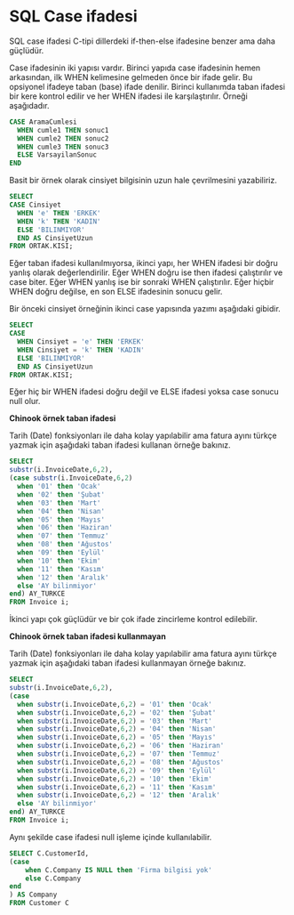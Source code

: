 # SQL Case ifadesi


SQL case ifadesi C-tipi dillerdeki if-then-else ifadesine benzer ama daha güçlüdür.

Case ifadesinin iki yapısı vardır.
Birinci yapıda case ifadesinin hemen arkasından, ilk WHEN kelimesine gelmeden önce bir ifade gelir.
Bu opsiyonel ifadeye taban (base) ifade denilir.
Birinci kullanımda taban ifadesi bir kere kontrol edilir ve her WHEN ifadesi ile karşılaştırılır.
Örneği aşağıdadır.


```sql
CASE AramaCumlesi
  WHEN cumle1 THEN sonuc1
  WHEN cumle2 THEN sonuc2
  WHEN cumle3 THEN sonuc3
  ELSE VarsayilanSonuc
END 
```

Basit bir örnek olarak cinsiyet bilgisinin uzun hale çevrilmesini yazabiliriz.

```sql
SELECT
CASE Cinsiyet
  WHEN 'e' THEN 'ERKEK'
  WHEN 'k' THEN 'KADIN'
  ELSE 'BILINMIYOR'
  END AS CinsiyetUzun
FROM ORTAK.KISI;
```

Eğer taban ifadesi kullanılmıyorsa, ikinci yapı, her WHEN ifadesi bir doğru yanlış olarak değerlendirilir.
Eğer WHEN doğru ise then ifadesi çalıştırılır ve case biter.
Eğer WHEN yanlış ise bir sonraki WHEN çalıştırılır.
Eğer hiçbir WHEN doğru değilse, en son ELSE ifadesinin sonucu gelir.

Bir önceki cinsiyet örneğinin ikinci case yapısında yazımı aşağıdaki gibidir.

```sql
SELECT
CASE 
  WHEN Cinsiyet = 'e' THEN 'ERKEK'
  WHEN Cinsiyet = 'k' THEN 'KADIN'
  ELSE 'BILINMIYOR'
  END AS CinsiyetUzun
FROM ORTAK.KISI;
```

Eğer hiç bir WHEN ifadesi doğru değil ve ELSE ifadesi yoksa case sonucu null olur.

**Chinook örnek taban ifadesi**

Tarih (Date) fonksiyonları ile daha kolay yapılabilir ama fatura ayını türkçe yazmak için aşağıdaki taban ifadesi kullanan örneğe bakınız.


```sql
SELECT 
substr(i.InvoiceDate,6,2),
(case substr(i.InvoiceDate,6,2)
  when '01' then 'Ocak'
  when '02' then 'Şubat'
  when '03' then 'Mart'
  when '04' then 'Nisan'
  when '05' then 'Mayıs'
  when '06' then 'Haziran'
  when '07' then 'Temmuz'
  when '08' then 'Ağustos'
  when '09' then 'Eylül'
  when '10' then 'Ekim'
  when '11' then 'Kasım'
  when '12' then 'Aralık'
  else 'AY bilinmiyor'
end) AY_TURKCE
FROM Invoice i;
```


İkinci yapı çok güçlüdür ve bir çok ifade zincirleme kontrol edilebilir.


**Chinook örnek taban ifadesi kullanmayan**


Tarih (Date) fonksiyonları ile daha kolay yapılabilir ama fatura ayını türkçe yazmak için aşağıdaki taban ifadesi kullanmayan  örneğe bakınız.


```sql
SELECT 
substr(i.InvoiceDate,6,2),
(case
  when substr(i.InvoiceDate,6,2) = '01' then 'Ocak'
  when substr(i.InvoiceDate,6,2) = '02' then 'Şubat'
  when substr(i.InvoiceDate,6,2) = '03' then 'Mart'
  when substr(i.InvoiceDate,6,2) = '04' then 'Nisan'
  when substr(i.InvoiceDate,6,2) = '05' then 'Mayıs'
  when substr(i.InvoiceDate,6,2) = '06' then 'Haziran'
  when substr(i.InvoiceDate,6,2) = '07' then 'Temmuz'
  when substr(i.InvoiceDate,6,2) = '08' then 'Ağustos'
  when substr(i.InvoiceDate,6,2) = '09' then 'Eylül'
  when substr(i.InvoiceDate,6,2) = '10' then 'Ekim'
  when substr(i.InvoiceDate,6,2) = '11' then 'Kasım'
  when substr(i.InvoiceDate,6,2) = '12' then 'Aralık'
  else 'AY bilinmiyor'
end) AY_TURKCE
FROM Invoice i;
```

Aynı şekilde case ifadesi null işleme içinde kullanılabilir.

```sql
SELECT C.CustomerId,
(case 
    when C.Company IS NULL then 'Firma bilgisi yok'
    else C.Company
end
) AS Company 
FROM Customer C
```